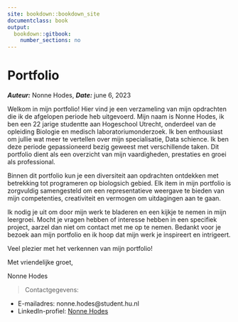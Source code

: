 ```yaml
---
site: bookdown::bookdown_site
documentclass: book
output:
  bookdown::gitbook:
    number_sections: no
---
```

# Portfolio
___Auteur:___ Nonne Hodes, 
___Date:___ june 6, 2023

Welkom in mijn portfolio! Hier vind je een verzameling van mijn opdrachten die ik de afgelopen periode heb uitgevoerd. Mijn naam is Nonne Hodes, ik ben een 22 jarige studentte aan Hogeschool Utrecht, onderdeel van de opleiding Biologie en medisch laboratoriumonderzoek. Ik ben enthousiast om jullie wat meer te vertellen over mijn specialisatie, Data schience. Ik ben deze periode gepassioneerd bezig geweest met verschillende taken. Dit portfolio dient als een overzicht van mijn vaardigheden, prestaties en groei als professional.

Binnen dit portfolio kun je een diversiteit aan opdrachten ontdekken met betrekking tot programeren op biologsich gebied. Elk item in mijn portfolio is zorgvuldig samengesteld om een representatieve weergave te bieden van mijn competenties, creativiteit en vermogen om uitdagingen aan te gaan.

Ik nodig je uit om door mijn werk te bladeren en een kijkje te nemen in mijn leergroei. Mocht je vragen hebben of interesse hebben in een specifiek project, aarzel dan niet om contact met me op te nemen. Bedankt voor je bezoek aan mijn portfolio en ik hoop dat mijn werk je inspireert en intrigeert.

Veel plezier met het verkennen van mijn portfolio!

Met vriendelijke groet,

Nonne Hodes

> Contactgegevens:

* E-mailadres: nonne.hodes@student.hu.nl
* LinkedIn-profiel: [Nonne Hodes](https://www.linkedin.com/in/nonne-hodes-00842a15b)
